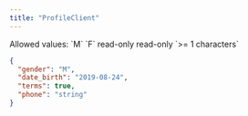 ```yaml
---
title: "ProfileClient"
---
```


<ResponseField name="gender" type="string" required>
  Allowed values: `M` `F`
</ResponseField>

<ResponseField name="date_birth" type="string<date>" required />

<ResponseField name="terms" type="boolean">
  read-only
</ResponseField>

<ResponseField name="phone" type="string">
  read-only `>= 1 characters`
</ResponseField>

<ResponseExample>

```json
{
  "gender": "M",
  "date_birth": "2019-08-24",
  "terms": true,
  "phone": "string"
}
```

</ResponseExample>

